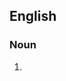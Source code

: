 ==English==

===Noun===
{{head|en|noun plural form|head=[[third]]-[[degree]] [[burn]]s}}

# {{plural of|third-degree burn|lang=en}}